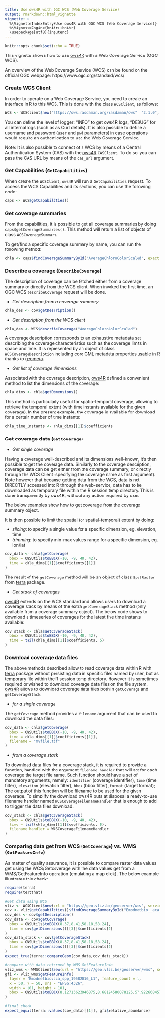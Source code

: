 ```yaml
---
title: Use ows4R with OGC WCS (Web Coverage Service)
output: rmarkdown::html_vignette
vignette: >
  %\VignetteIndexEntry{Use ows4R with OGC WCS (Web Coverage Service)}
  %\VignetteEngine{knitr::knitr}
  \usepackage[utf8]{inputenc}
---
```


```r
knitr::opts_chunk$set(echo = TRUE)
```

This vignette shows how to use [ows4R](https://github.com/eblondel/ows4R) with a Web Coverage Service (OGC WCS).

An overview of the Web Coverage Service (WCS) can be found on the official OGC webpage: https://www.ogc.org/standard/wcs/

<a name="wcs-client"/>

### Create WCS Client

In order to operate on a Web Coverage Service, you need to create an interface in R to this WCS. This is done with the class ``WCSClient``, as follows:

```R
WCS <- WCSClient$new("https://ows.rasdaman.org/rasdaman/ows", "2.1.0", logger = "INFO")
```

You can define the level of logger: "INFO" to get ows4R logs, "DEBUG" for all internal logs (such as as Curl details). It is also possible to define a username and password (``user`` and ``pwd`` parameters) in case operations would require an authentication to use the Web Coverage Service. 

Note: It is also possible to connect ot a WCS by means of a Central Authentication System (CAS) with the [ows4R](https://github.com/eblondel/ows4R) `CASClient`. To do so, you can pass the CAS URL by means of the `cas_url` argument.

### Get Capabilities (``GetCapabilities``)

When create the ``WCSClient``, ``ows4R`` will run a ``GetCapabilities`` request. To access the WCS Capabilities and its sections, you can use the following code:

```R
caps <- WCS$getCapabilities()
```

### Get coverage summaries

From the capabilities, it is possible to get all coverage summaries by doing `caps$getCoverageSummaries()`. This method will return a list of objects of class `WCSCoverageSummary`.

To get/find a specific coverage summary by name, you can run the following method:

```R
chla <- caps$findCoverageSummaryById("AverageChloroColorScaled", exact = T)
```

### Describe a coverage (``DescribeCoverage``)

The description of coverage can be fetched either from a coverage summary or directly from the WCS client. When invoked the first time, an OGC WCS `DescribeCoverage` request will be done.

* *Get description from a coverage summary*

```R
chla_des <- cov$getDescription()
```

* *Get description from the WCS client*

```R
chla_des <- WCS$describeCoverage("AverageChloroColorScaled")
```

A coverage description corresponds to an exhaustive metadata set describing the coverage characteristics such as the coverage limits in space and time. It is represented by an object of class `WCSCoverageDescription` including core GML metadata properties usable in R thanks to [geometa](https://github.com/eblondel/geometa).

* *Get list of coverage dimensions*

Associated with the coverage description, [ows4R](https://github.com/eblondel/ows4R) defined a convenient method to list the dimensions of the coverage:

```R
chla_dims <- chla$getDimensions()
```

This method is particularly useful for spatio-temporal coverage, allowing to retrieve the temporal extent (with time instants available for the given coverage). In the present example, the coverage is available for download for a certain number of time instants:

```R
chla_time_instants <- chla_dims[[1]]$coefficients
```

### Get coverage data (``GetCoverage``)

* *Get single coverage*

Having a coverage well-described and its dimensions well-known, it's then possible to get the coverage data. Similarly to the coverage description, coverage data can be get either from the coverage summary, or directly through the WCS Client (specifying the coverage name as first argument). Note however that because getting data from the WCS, data is not DIRECTLY accessed into R through the web-service, data has to be downloaded as temporary file within the R session temp directory. This is done transparently by ows4R, without any action required by user.

The below examples show how to get coverage from the coverage summary object.

It is then possible to limit the spatial (or spatial-temporal) extent by doing:

* _slicing_: to specify a single value for a specific dimension, eg. elevation, time
* _trimming_: to specify min-max values range for a specific dimension, eg. lon/lat

```R
cov_data <- chla$getCoverage(
  bbox = OWSUtils$toBBOX(-10, -9, 40, 42), 
  time = chla_dims[[1]]$coefficients[[1]]
)
```

The result of the `getCoverage` method will be an object of class `SpatRaster` from [terra](https://cran.r-project.org/package=terra) package.

* *Get stack of coverages*

[ows4R](https://github.com/eblondel/ows4R) extends on the WCS standard and allows users to download a coverage stack by means of the extra `getCoverageStack` method (only available from a coverage summary object). The below code shows to download a timeseries of coverages for the latest five time instants available:

```R
cov_stack <- chla$getCoverageStack(
  bbox = OWSUtils$toBBOX(-10, -9, 40, 42), 
  time = tail(chla_dims[[1]]$coefficients, 5)
)
```

### Download coverage data files

The above methods described allow to read coverage data within R with [terra](https://cran.r-project.org/package=terra) package without persisting data in specific files named by user, but as temporary file within the R session temp directory. However it is sometimes required or wished to download coverage data files on the file system. [ows4R](https://github.com/eblondel/ows4R) allows to download coverage data files both in `getCoverage` and `getCoverageStack`.

* *for a single coverage*

The `getCoverage` method provides a `filename` argument that can be used to download the data files:

```R
cov_data <- chla$getCoverage(
  bbox = OWSUtils$toBBOX(-10, -9, 40, 42), 
  time = chla_dims[[1]]$coefficients[[1]],
  filename = "myfile.tif"
)
```
* *from a coverage stack*

To download data files for a coverage stack, it is required to provide a function, handled with the argument `filename_handler` that will set for each coverage the target file name. Such function should have a set of 
mandatory arguments, namely: `identifier` (coverage identifier), `time` (time filter), `elevation` (elevation filter), `bbox` (bbox filter), `format` (target format); The output of this function will be filename to be used for the given coverage.
To simplify the download [ows4R](https://github.com/eblondel/ows4R) puts at disposal a ready-to-use filename handler named `WCSCoverageFilenameHandler` that is enough to add to trigger the data files download.

```R
cov_stack <- chla$getCoverageStack(
  bbox = OWSUtils$toBBOX(-10, -9, 40, 42), 
  time = tail(chla_dims[[1]]$coefficients, 5),
  filename_handler = WCSCoverageFilenameHandler
)
```

### Comparing data get from WCS (`GetCoverage`) vs. WMS (`GetFeatureInfo`)

As matter of quality assurance, it is possible to compare raster data values get using the WCS/Getcoverage with the data values get from a WMS/GetFeatureInfo operation (emulating a map click). The below example illustrates this check:

```R
require(terra)
require(testthat)

#Get data using WCS
vliz <- WCSClient$new(url = "https://geo.vliz.be/geoserver/wcs", serviceVersion = "2.0.1", logger = "DEBUG")
cov <- vliz$getCapabilities()$findCoverageSummaryById("Emodnetbio__aca_spp_19582016_L1", exact = TRUE)
cov_des <- cov$getDescription()
cov_data <- cov$getCoverage(
  bbox = OWSUtils$toBBOX(8.37,8.41,58.18,58.24),
  time = cov$getDimensions()[[3]]$coefficients[1]
)
cov_data_stack <- cov$getCoverageStack(
  bbox = OWSUtils$toBBOX(8.37,8.41,58.18,58.24),
  time = cov$getDimensions()[[3]]$coefficients[1]
)
expect_true(terra::compareGeom(cov_data,cov_data_stack))
  
#compare with data returned by WMS GetFeatureInfo
vliz_wms <- WMSClient$new(url = "https://geo.vliz.be/geoserver/wms", service = "1.1.1", logger = "DEBUG")
gfi <- vliz_wms$getFeatureInfo(
  layer = "Emodnetbio:aca_spp_19582016_L1", feature_count = 1, 
  x = 50, y = 50, srs = "EPSG:4326", 
  width = 101, height = 101, 
  bbox = OWSUtils$toBBOX(8.12713623046875,8.68194580078125,57.92266845703125,58.47747802734375)
)

#final check
expect_equal(terra::values(cov_data)[[1]], gfi$relative_abundance)
```
